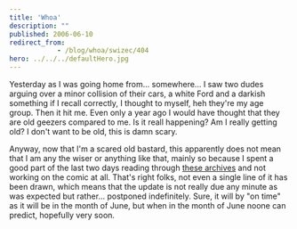 ```yaml
---
title: 'Whoa'
description: ""
published: 2006-06-10
redirect_from: 
            - /blog/whoa/swizec/404
hero: ../../../defaultHero.jpg
---
```

Yesterday as I was going home from... somewhere... I saw two dudes arguing over a minor collision of their cars, a white Ford and a darkish something if I recall correctly, I thought to myself, heh they&#x27;re my age group. Then it hit me. Even only a year ago I would have thought that they are old geezers compared to me. Is it reall happening? Am I really getting old? I don&#x27;t want to be old, this is damn scary.

Anyway, now that I&#x27;m a scared old bastard, this apparently does not mean that I am any the wiser or anything like that, mainly so because I spent a good part of the last two days reading through [these archives](http://www.reallifecomics.com) and not working on the comic at all. That&#x27;s right folks, not even a single line of it has been drawn, which means that the update is not really due any minute as was expected but rather... postponed indefinitely. Sure, it will by &quot;on time&quot; as it will be in the month of June, but when in the month of June noone can predict, hopefully very soon.
